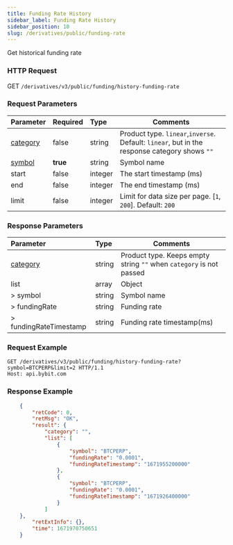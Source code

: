 ```yaml
---
title: Funding Rate History
sidebar_label: Funding Rate History
sidebar_position: 10
slug: /derivatives/public/funding-rate
---
```


Get historical funding rate

### HTTP Request
GET `/derivatives/v3/public/funding/history-funding-rate`

### Request Parameters
| Parameter | Required | Type | Comments|
|:----- |:-------|:-----|------ |
|[category](../enum#category) |false |string |Product type. `linear`,`inverse`. Default: `linear`, but in the response category shows `""`|
|[symbol](../enum#symbol) |<b>true</b> |string |Symbol name|
|start |false |integer |The start timestamp (ms)|
|end |false |integer |The end timestamp (ms)|
|limit |false |integer |Limit for data size per page. [`1`, `200`]. Default: `200`|

### Response Parameters
| Parameter | Type | Comments|
|:----- |:-----|----- |
|[category](../enum#category) |string |Product type. Keeps empty string `""` when `category` is not passed |
|list |array |Object |
|> symbol |string |Symbol name |
|> fundingRate |string |Funding rate |
|> fundingRateTimestamp |string |Funding rate timestamp(ms) |

### Request Example

<Tabs>
<TabItem value="console-linear" label="linear">

```http
GET /derivatives/v3/public/funding/history-funding-rate?symbol=BTCPERP&limit=2 HTTP/1.1
Host: api.bybit.com​​
```

</TabItem>
</Tabs>

### Response Example

<Tabs>
<TabItem value="js linear" label="linear">

```json
    {
        "retCode": 0,
        "retMsg": "OK",
        "result": {
            "category": "",
            "list": [
                {
                    "symbol": "BTCPERP",
                    "fundingRate": "0.0001",
                    "fundingRateTimestamp": "1671955200000"
                },
                {
                    "symbol": "BTCPERP",
                    "fundingRate": "0.0001",
                    "fundingRateTimestamp": "1671926400000"
                }
            ]
    },
        "retExtInfo": {},
        "time": 1671970750651
    }
```
</TabItem>
</Tabs>